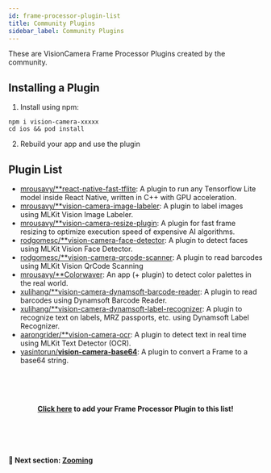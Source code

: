```yaml
---
id: frame-processor-plugin-list
title: Community Plugins
sidebar_label: Community Plugins
---
```


These are VisionCamera Frame Processor Plugins created by the community.

## Installing a Plugin

1. Install using npm:

```
npm i vision-camera-xxxxx
cd ios && pod install
```

2. Rebuild your app and use the plugin

## Plugin List

* [mrousavy/**react-native-fast-tflite](https://github.com/mrousavy/react-native-fast-tflite): A plugin to run any Tensorflow Lite model inside React Native, written in C++ with GPU acceleration.
* [mrousavy/**vision-camera-image-labeler](https://github.com/mrousavy/vision-camera-image-labeler): A plugin to label images using MLKit Vision Image Labeler.
* [mrousavy/**vision-camera-resize-plugin](https://github.com/mrousavy/vision-camera-resize-plugin): A plugin for fast frame resizing to optimize execution speed of expensive AI algorithms.
* [rodgomesc/**vision-camera-face-detector](https://github.com/rodgomesc/vision-camera-face-detector): A plugin to detect faces using MLKit Vision Face Detector.
* [rodgomesc/**vision-camera-qrcode-scanner](https://github.com/rodgomesc/vision-camera-qrcode-scanner): A plugin to read barcodes using MLKit Vision QrCode Scanning
* [mrousavy/**Colorwaver](https://github.com/mrousavy/Colorwaver): An app (+ plugin) to detect color palettes in the real world.
* [xulihang/**vision-camera-dynamsoft-barcode-reader](https://github.com/xulihang/vision-camera-dynamsoft-barcode-reader): A plugin to read barcodes using Dynamsoft Barcode Reader.
* [xulihang/**vision-camera-dynamsoft-label-recognizer](https://github.com/xulihang/vision-camera-dynamsoft-label-recognizer): A plugin to recognize text on labels, MRZ passports, etc. using Dynamsoft Label Recognizer.
* [aarongrider/**vision-camera-ocr](https://github.com/aarongrider/vision-camera-ocr): A plugin to detect text in real time using MLKit Text Detector (OCR).
* [yasintorun/**vision-camera-base64**](https://github.com/yasintorun/vision-camera-base64): A plugin to convert a Frame to a base64 string.




<!-- Add your Frame Processor Plugin here! -->





<br />
<br />
<br />
<p align="center">
<b>
<a href="https://github.com/mrousavy/react-native-vision-camera/edit/main/docs/docs/guides/FRAME_PROCESSOR_PLUGIN_LIST.mdx">Click here</a> to add your Frame Processor Plugin to this list!
</b>
</p>
<br />
<br />
<br />


#### 🚀 Next section: [Zooming](/docs/guides/zooming)
